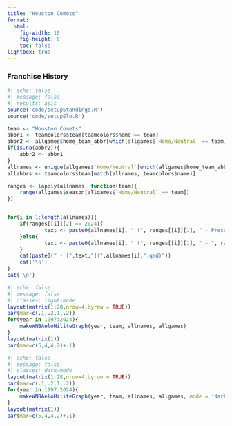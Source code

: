 ```yaml
---
title: "Houston Comets"
format: 
  html:
    fig-width: 10
    fig-height: 6
    toc: false
lightbox: true
---
```


### Franchise History

```r
#| echo: false
#| message: false
#| results: asis
source('code/setupStandings.R')
source('code/setupElo.R')

team <- "Houston Comets"
abbr1 <- teamcolors$team[teamcolors$name == team]
abbr2 <- allgames$home_team_abbr[which(allgames$`Home/Neutral` == team)[1]]
if(is.na(abbr2)){
    abbr2 <- abbr1
}
allnames <- unique(allgames$`Home/Neutral`[which(allgames$home_team_abbr == abbr2)])
allabbrs <- teamcolors$team[match(allnames, teamcolors$name)]

ranges <- lapply(allnames, function(team){
    range(allgames$season[allgames$`Home/Neutral` == team])
})


for(i in 1:length(allnames)){
    if(ranges[[i]][2] == 2024){
            text <- paste0(allnames[i], " (", ranges[[i]][1], " - Present)")
    }else{
            text <- paste0(allnames[i], " (", ranges[[i]][1], " - ", ranges[[i]][2], ")")
    }
    cat(paste0(" - [",text,"](",allnames[i],".qmd)"))
    cat('\n')
}
cat('\n')
```





```r
#| echo: false
#| message: false
#| classes: light-mode
layout(matrix(1:28,nrow=4,byrow = TRUE))
par(mar=c(.1,.2,1,.2))
for(year in 1997:2024){
    makeWNBAeloHiliteGraph(year, team, allnames, allgames)
}
layout(matrix(1))
par(mar=c(5,4,4,2)+.1)
```

```r
#| echo: false
#| message: false
#| classes: dark-mode
layout(matrix(1:28,nrow=4,byrow = TRUE))
par(mar=c(.1,.2,1,.2))
for(year in 1997:2024){
    makeWNBAeloHiliteGraph(year, team, allnames, allgames, mode = 'dark')
}
layout(matrix(1))
par(mar=c(5,4,4,2)+.1)
```

